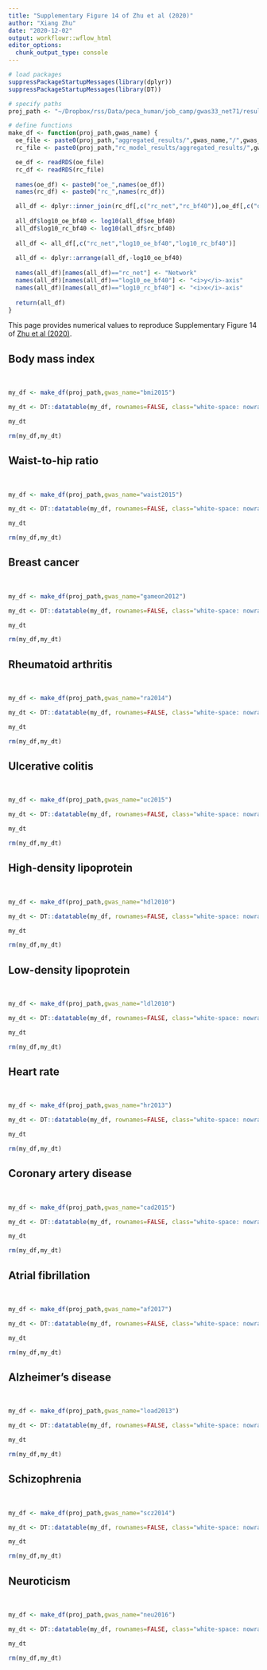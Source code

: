 ```yaml
---
title: "Supplementary Figure 14 of Zhu et al (2020)"
author: "Xiang Zhu"
date: "2020-12-02"
output: workflowr::wflow_html
editor_options:
  chunk_output_type: console
---
```


[Zhu et al (2020)]: https://doi.org/10.1101/2020.03.13.990010

```r
# load packages
suppressPackageStartupMessages(library(dplyr))
suppressPackageStartupMessages(library(DT))

# specify paths
proj_path <- "~/Dropbox/rss/Data/peca_human/job_camp/gwas33_net71/results/"

# define functions
make_df <- function(proj_path,gwas_name) {
  oe_file <- paste0(proj_path,"aggregated_results/",gwas_name,"/",gwas_name,"_model.rds")
  rc_file <- paste0(proj_path,"rc_model_results/aggregated_results/",gwas_name,"_model.rds")

  oe_df <- readRDS(oe_file)
  rc_df <- readRDS(rc_file)
  
  names(oe_df) <- paste0("oe_",names(oe_df))
  names(rc_df) <- paste0("rc_",names(rc_df))

  all_df <- dplyr::inner_join(rc_df[,c("rc_net","rc_bf40")],oe_df[,c("oe_net","oe_bf40")],by=c("rc_net"="oe_net"))
  
  all_df$log10_oe_bf40 <- log10(all_df$oe_bf40)
  all_df$log10_rc_bf40 <- log10(all_df$rc_bf40)
  
  all_df <- all_df[,c("rc_net","log10_oe_bf40","log10_rc_bf40")]
  
  all_df <- dplyr::arrange(all_df,-log10_oe_bf40)
  
  names(all_df)[names(all_df)=="rc_net"] <- "Network"
  names(all_df)[names(all_df)=="log10_oe_bf40"] <- "<i>y</i>-axis"
  names(all_df)[names(all_df)=="log10_rc_bf40"] <- "<i>x</i>-axis"
  
  return(all_df)
}
```

This page provides numerical values to reproduce
Supplementary Figure 14 of [Zhu et al (2020)]().

## Body mass index

<br>

```r
my_df <- make_df(proj_path,gwas_name="bmi2015")

my_dt <- DT::datatable(my_df, rownames=FALSE, class="white-space: nowrap", escape=FALSE, extensions="Buttons", options=list("paging"=FALSE, dom="Bfrtip",buttons=list("copy","print",list(extend="collection",buttons=c("csv","excel","pdf"),text="Download")))) %>% DT::formatRound(2:3, 4)

my_dt

rm(my_df,my_dt)
```

## Waist-to-hip ratio

<br>

```r
my_df <- make_df(proj_path,gwas_name="waist2015")

my_dt <- DT::datatable(my_df, rownames=FALSE, class="white-space: nowrap", escape=FALSE, extensions="Buttons", options=list("paging"=FALSE, dom="Bfrtip",buttons=list("copy","print",list(extend="collection",buttons=c("csv","excel","pdf"),text="Download")))) %>% DT::formatRound(2:3, 4)

my_dt

rm(my_df,my_dt)
```

## Breast cancer

<br>

```r
my_df <- make_df(proj_path,gwas_name="gameon2012")

my_dt <- DT::datatable(my_df, rownames=FALSE, class="white-space: nowrap", escape=FALSE, extensions="Buttons", options=list("paging"=FALSE, dom="Bfrtip",buttons=list("copy","print",list(extend="collection",buttons=c("csv","excel","pdf"),text="Download")))) %>% DT::formatRound(2:3, 4)

my_dt

rm(my_df,my_dt)
```

## Rheumatoid arthritis

<br>

```r
my_df <- make_df(proj_path,gwas_name="ra2014")

my_dt <- DT::datatable(my_df, rownames=FALSE, class="white-space: nowrap", escape=FALSE, extensions="Buttons", options=list("paging"=FALSE, dom="Bfrtip",buttons=list("copy","print",list(extend="collection",buttons=c("csv","excel","pdf"),text="Download")))) %>% DT::formatRound(2:3, 4)

my_dt

rm(my_df,my_dt)
```

## Ulcerative colitis

<br>

```r
my_df <- make_df(proj_path,gwas_name="uc2015")

my_dt <- DT::datatable(my_df, rownames=FALSE, class="white-space: nowrap", escape=FALSE, extensions="Buttons", options=list("paging"=FALSE, dom="Bfrtip",buttons=list("copy","print",list(extend="collection",buttons=c("csv","excel","pdf"),text="Download")))) %>% DT::formatRound(2:3, 4)

my_dt

rm(my_df,my_dt)
```

## High-density lipoprotein

<br>

```r
my_df <- make_df(proj_path,gwas_name="hdl2010")

my_dt <- DT::datatable(my_df, rownames=FALSE, class="white-space: nowrap", escape=FALSE, extensions="Buttons", options=list("paging"=FALSE, dom="Bfrtip",buttons=list("copy","print",list(extend="collection",buttons=c("csv","excel","pdf"),text="Download")))) %>% DT::formatRound(2:3, 4)

my_dt

rm(my_df,my_dt)
```

## Low-density lipoprotein

<br>

```r
my_df <- make_df(proj_path,gwas_name="ldl2010")

my_dt <- DT::datatable(my_df, rownames=FALSE, class="white-space: nowrap", escape=FALSE, extensions="Buttons", options=list("paging"=FALSE, dom="Bfrtip",buttons=list("copy","print",list(extend="collection",buttons=c("csv","excel","pdf"),text="Download")))) %>% DT::formatRound(2:3, 4)

my_dt

rm(my_df,my_dt)
```

## Heart rate

<br>

```r
my_df <- make_df(proj_path,gwas_name="hr2013")

my_dt <- DT::datatable(my_df, rownames=FALSE, class="white-space: nowrap", escape=FALSE, extensions="Buttons", options=list("paging"=FALSE, dom="Bfrtip",buttons=list("copy","print",list(extend="collection",buttons=c("csv","excel","pdf"),text="Download")))) %>% DT::formatRound(2:3, 4)

my_dt

rm(my_df,my_dt)
```

## Coronary artery disease

<br>

```r
my_df <- make_df(proj_path,gwas_name="cad2015")

my_dt <- DT::datatable(my_df, rownames=FALSE, class="white-space: nowrap", escape=FALSE, extensions="Buttons", options=list("paging"=FALSE, dom="Bfrtip",buttons=list("copy","print",list(extend="collection",buttons=c("csv","excel","pdf"),text="Download")))) %>% DT::formatRound(2:3, 4)

my_dt

rm(my_df,my_dt)
```

## Atrial fibrillation

<br>

```r
my_df <- make_df(proj_path,gwas_name="af2017")

my_dt <- DT::datatable(my_df, rownames=FALSE, class="white-space: nowrap", escape=FALSE, extensions="Buttons", options=list("paging"=FALSE, dom="Bfrtip",buttons=list("copy","print",list(extend="collection",buttons=c("csv","excel","pdf"),text="Download")))) %>% DT::formatRound(2:3, 4)

my_dt

rm(my_df,my_dt)
```

## Alzheimer’s disease

<br>

```r
my_df <- make_df(proj_path,gwas_name="load2013")

my_dt <- DT::datatable(my_df, rownames=FALSE, class="white-space: nowrap", escape=FALSE, extensions="Buttons", options=list("paging"=FALSE, dom="Bfrtip",buttons=list("copy","print",list(extend="collection",buttons=c("csv","excel","pdf"),text="Download")))) %>% DT::formatRound(2:3, 4)

my_dt

rm(my_df,my_dt)
```

## Schizophrenia

<br>

```r
my_df <- make_df(proj_path,gwas_name="scz2014")

my_dt <- DT::datatable(my_df, rownames=FALSE, class="white-space: nowrap", escape=FALSE, extensions="Buttons", options=list("paging"=FALSE, dom="Bfrtip",buttons=list("copy","print",list(extend="collection",buttons=c("csv","excel","pdf"),text="Download")))) %>% DT::formatRound(2:3, 4)

my_dt

rm(my_df,my_dt)
```

## Neuroticism

<br>

```r
my_df <- make_df(proj_path,gwas_name="neu2016")

my_dt <- DT::datatable(my_df, rownames=FALSE, class="white-space: nowrap", escape=FALSE, extensions="Buttons", options=list("paging"=FALSE, dom="Bfrtip",buttons=list("copy","print",list(extend="collection",buttons=c("csv","excel","pdf"),text="Download")))) %>% DT::formatRound(2:3, 4)

my_dt

rm(my_df,my_dt)
```
